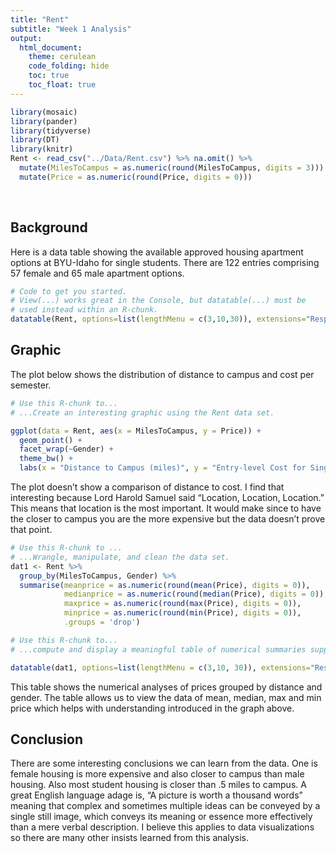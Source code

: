```yaml
---
title: "Rent"
subtitle: "Week 1 Analysis"
output: 
  html_document:
    theme: cerulean
    code_folding: hide
    toc: true
    toc_float: true
---
```


```r
library(mosaic)
library(pander)
library(tidyverse)
library(DT) 
library(knitr)
Rent <- read_csv("../Data/Rent.csv") %>% na.omit() %>% 
  mutate(MilesToCampus = as.numeric(round(MilesToCampus, digits = 3))) %>% 
  mutate(Price = as.numeric(round(Price, digits = 0)))
```

<br />

## Background

Here is a data table showing the available approved housing apartment options at BYU-Idaho for single students. There are 122 entries comprising 57 female and 65 male apartment options.

```r
# Code to get you started. 
# View(...) works great in the Console, but datatable(...) must be
# used instead within an R-chunk.
datatable(Rent, options=list(lengthMenu = c(3,10,30)), extensions="Responsive")
```


## Graphic

<!-- Present an interesting graphic using the Rent data set. Do not create the same graphics that are shown in the [Good Example Analysis](./Analyses/StudentHousing.html), but you can certainly use those graphics as a guide to inspire you on what to do yourself. -->

The plot below shows the distribution of distance to campus and cost per semester. 

```r
# Use this R-chunk to...
# ...Create an interesting graphic using the Rent data set.

ggplot(data = Rent, aes(x = MilesToCampus, y = Price)) +
  geom_point() +
  facet_wrap(~Gender) + 
  theme_bw() +
  labs(x = "Distance to Campus (miles)", y = "Entry-level Cost for Single Housing per Semester")
```


<!-- Write a few statements here that explain your graphic and what it shows. -->

The plot doesn't show a comparison of distance to cost. I find that interesting because Lord Harold Samuel said "Location, Location, Location." This means that location is the most important. It would make since to have the closer to campus you are the more expensive but the data doesn't prove that point. 

```r
# Use this R-chunk to ...
# ...Wrangle, manipulate, and clean the data set.
dat1 <- Rent %>% 
  group_by(MilesToCampus, Gender) %>% 
  summarise(meanprice = as.numeric(round(mean(Price), digits = 0)), 
            medianprice = as.numeric(round(median(Price), digits = 0)),  
            maxprice = as.numeric(round(max(Price), digits = 0)),  
            minprice = as.numeric(round(min(Price), digits = 0)),  
            .groups = 'drop') 
```

```r
# Use this R-chunk to...
# ...compute and display a meaningful table of numerical summaries supporting your above graphic.

datatable(dat1, options=list(lengthMenu = c(3,10, 30)), extensions="Responsive")
```

<!-- Write a few statements here that introduce your table of numerical summaries and what they show. -->

This table shows the numerical analyses of prices grouped by distance and gender. The table allows us to view the data of mean, median, max and min price which helps with understanding introduced in the graph above. 


## Conclusion

There are some interesting conclusions we can learn from the data. One is female housing is more expensive and also closer to campus than male housing. Also most student housing is closer than .5 miles to campus. A great English language adage is, "A picture is worth a thousand words" meaning that complex and sometimes multiple ideas can be conveyed by a single still image, which conveys its meaning or essence more effectively than a mere verbal description. I believe this applies to data visualizations so there are many other insists learned from this analysis.  

